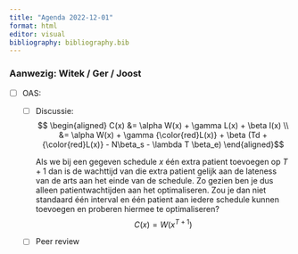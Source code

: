 ```yaml
---
title: "Agenda 2022-12-01"
format: html
editor: visual
bibliography: bibliography.bib
---
```


### Aanwezig: Witek / Ger / Joost

-   [ ] OAS:

    -   [ ] Discussie: $$ \begin{aligned} C(x) &= \alpha W(x) + \gamma L(x) + \beta I(x)  \\ &= \alpha W(x) + \gamma {\color{red}L(x)} + \beta (Td + {\color{red}L(x)} - N\beta_s - \lambda T \beta_e) \end{aligned}$$

        Als we bij een gegeven schedule $x$ één extra patient toevoegen op $T+1$ dan is de wachttijd van die extra patient gelijk aan de lateness van de arts aan het einde van de schedule. Zo gezien ben je dus alleen patientwachtijden aan het optimaliseren. Zou je dan niet standaard één interval en één patient aan iedere schedule kunnen toevoegen en proberen hiermee te optimaliseren? $$ C(x) = W(x^{T+1})$$

    -   [ ] Peer review
